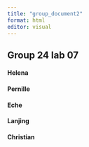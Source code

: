 ```yaml
---
title: "group_document2"
format: html
editor: visual
---
```


## Group 24 lab 07

#### Helena

#### Pernille

#### Eche

#### Lanjing

#### Christian
